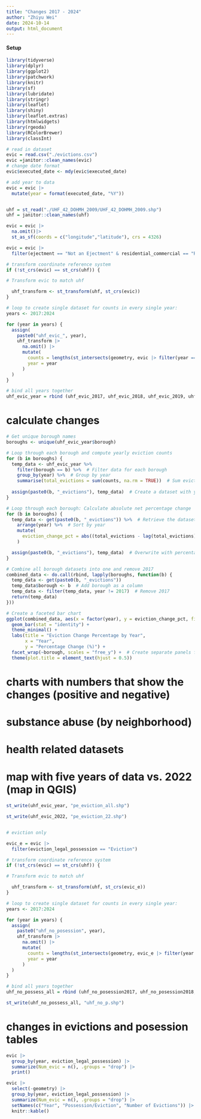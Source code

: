 ```yaml
---
title: "Changes 2017 - 2024"
author: "Zhiyu Wei"
date: 2024-10-14
output: html_document
---
```


#### Setup

```r
library(tidyverse)
library(dplyr)
library(ggplot2)
library(patchwork)
library(knitr)
library(sf)
library(lubridate)
library(stringr)
library(leaflet)
library(shiny)
library(leaflet.extras)
library(htmlwidgets)
library(rgeoda)
library(RColorBrewer)
library(classInt)
```

```r
# read in dataset
evic = read.csv("./evictions.csv")
evic =janitor::clean_names(evic)
# change date format
evic$executed_date <- mdy(evic$executed_date)

# add year to data 
evic = evic |>
  mutate(year = format(executed_date, "%Y"))


uhf = st_read("./UHF_42_DOHMH_2009/UHF_42_DOHMH_2009.shp")
uhf = janitor::clean_names(uhf)
```

```r
evic = evic |>
  na.omit()|>
  st_as_sf(coords = c("longitude","latitude"), crs = 4326)

evic = evic |>
  filter(ejectment == "Not an Ejectment" & residential_commercial == "Residential")

# transform coordinate reference system
if (!st_crs(evic) == st_crs(uhf)) {

# Transform evic to match uhf

  uhf_transform <- st_transform(uhf, st_crs(evic)) 
} 

# loop to create single dataset for counts in every single year:
years <- 2017:2024

for (year in years) {
  assign(
    paste0("uhf_evic_", year),
    uhf_transform |>
      na.omit() |>
      mutate(
        counts = lengths(st_intersects(geometry, evic |> filter(year == !!year))),
        year = year
      )
  )
}

# bind all years together
uhf_evic_year = rbind (uhf_evic_2017, uhf_evic_2018, uhf_evic_2019, uhf_evic_2020, uhf_evic_2021, uhf_evic_2022, uhf_evic_2023, uhf_evic_2024)

```

# calculate changes

```r
# Get unique borough names
boroughs <- unique(uhf_evic_year$borough)

# Loop through each borough and compute yearly eviction counts
for (b in boroughs) {
  temp_data <- uhf_evic_year %>%
    filter(borough == b) %>%  # Filter data for each borough
    group_by(year) %>%  # Group by year
    summarise(total_evictions = sum(counts, na.rm = TRUE))  # Sum eviction counts
  
  assign(paste0(b, "_evictions"), temp_data)  # Create a dataset with yearly counts
}

# Loop through each borough: Calculate absolute net percentage change
for (b in boroughs) {
  temp_data <- get(paste0(b, "_evictions")) %>%  # Retrieve the dataset
    arrange(year) %>%  # Sort by year
    mutate(
      eviction_change_pct = abs((total_evictions - lag(total_evictions)) / lag(total_evictions) * 100)  # Calculate absolute percentage change
    )

  assign(paste0(b, "_evictions"), temp_data)  # Overwrite with percentage change included
}
```


```r
# Combine all borough datasets into one and remove 2017
combined_data <- do.call(rbind, lapply(boroughs, function(b) {
  temp_data <- get(paste0(b, "_evictions"))
  temp_data$borough <- b  # Add borough as a column
  temp_data <- filter(temp_data, year != 2017)  # Remove 2017
  return(temp_data)
}))

# Create a faceted bar chart
ggplot(combined_data, aes(x = factor(year), y = eviction_change_pct, fill = borough)) +
  geom_bar(stat = "identity") +
  theme_minimal() +
  labs(title = "Eviction Change Percentage by Year",
       x = "Year",
       y = "Percentage Change (%)") +
  facet_wrap(~borough, scales = "free_y") +  # Create separate panels for each borough
  theme(plot.title = element_text(hjust = 0.5))


```

# charts with numbers that show the changes (positive and negative)

# substance abuse (by neighborhood)

# health related datasets 

# map with five years of data vs. 2022 (map in QGIS)

```r
st_write(uhf_evic_year, "pe_eviction_all.shp")

st_write(uhf_evic_2022, "pe_eviction_22.shp")


# eviction only

evic_e = evic |>
  filter(eviction_legal_possession == "Eviction")

# transform coordinate reference system
if (!st_crs(evic) == st_crs(uhf)) {

# Transform evic to match uhf

  uhf_transform <- st_transform(uhf, st_crs(evic_e)) 
} 

# loop to create single dataset for counts in every single year:
years <- 2017:2024

for (year in years) {
  assign(
    paste0("uhf_no_posession", year),
    uhf_transform |>
      na.omit() |>
      mutate(
        counts = lengths(st_intersects(geometry, evic_e |> filter(year == !!year))),
        year = year
      )
  )
}

# bind all years together
uhf_no_possess_all = rbind (uhf_no_posession2017, uhf_no_posession2018, uhf_no_posession2019, uhf_no_posession2020, uhf_no_posession2021, uhf_no_posession2022,uhf_no_posession2023, uhf_no_posession2024)

st_write(uhf_no_possess_all, "uhf_no_p.shp")

```

# changes in evictions and posession tables

```r
evic |> 
  group_by(year, eviction_legal_possession) |> 
  summarize(Num_evic = n(), .groups = "drop") |> 
  print()

evic |> 
  select(-geometry) |>
  group_by(year, eviction_legal_possession) |> 
  summarize(Num_evic = n(), .groups = "drop") |> 
  setNames(c("Year", "Possession/Eviction", "Number of Evictions")) |> 
  knitr::kable()


```

